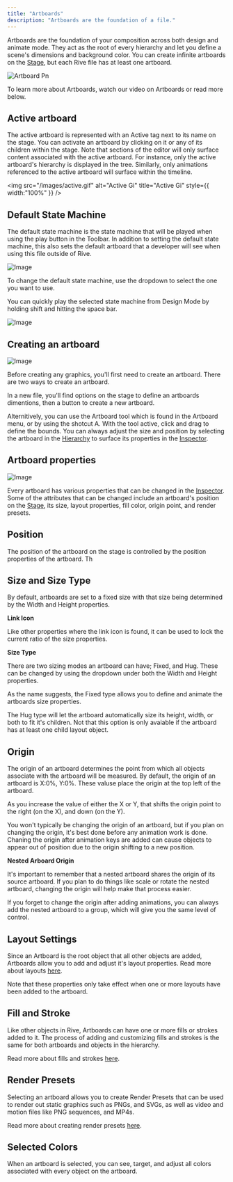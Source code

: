 ```yaml
---
title: "Artboards"
description: "Artboards are the foundation of a file."
---
```



Artboards are the foundation of your composition across both design and animate mode. They act as the root of every hierarchy and let you define a scene's dimensions and background color. You can create infinite artboards on the [Stage](../interface-overview/stage), but each Rive file has at least one artboard.

![Artboard Pn](/images/artboard.png)

To learn more about Artboards, watch our video on Artboards or read more below.

<YouTube id="AitX3lthC3I" />

## ​Active artboard

The active artboard is represented with an Active tag next to its name on the stage. You can activate an artboard by clicking on it or any of its children within the stage. Note that sections of the editor will only surface content associated with the active artboard. For instance, only the active artboard's hierarchy is displayed in the tree. Similarly, only animations referenced to the active artboard will surface within the timeline.

<img
  src="/images/active.gif"
  alt="Active Gi"
  title="Active Gi"
  style={{ width:"100%" }}
/>

## Default State Machine

The default state machine is the state machine that will be played when using the play button in the Toolbar. In addition to setting the default state machine, this also sets the default artboard that a developer will see when using this file outside of Rive.

![Image](https://ucarecdn.com/02ebbf11-3b20-40f3-8adc-fa412f585bd1/)

To change the default state machine, use the dropdown to select the one you want to use.

You can quickly play the selected state machine from Design Mode by holding shift and hitting the space bar.

![Image](https://ucarecdn.com/4e4bb61c-3bf4-443c-9593-78ebeb805a42/)

## ​Creating an artboard

![Image](https://ucarecdn.com/e85e23b2-87e0-4e83-8f48-ec4593b8dab1/)

Before creating any graphics, you'll first need to create an artboard. There are two ways to create an artboard.

In a new file, you'll find options on the stage to define an artboards dimentions, then a button to create a new artboard.

Alternitively, you can use the​ Artboard tool which is found in the Artboard menu, or by using the shotcut A. With the tool active, click and drag to define the bounds. You can always adjust the size and position by selecting the artboard in the [Hierarchy](../interface-overview/hierarchy) to surface its properties in the [Inspector](../interface-overview/inspector).

## Artboard properties

![Image](https://ucarecdn.com/de29816e-6556-4e05-8def-5f1663b51f80/)

Every artboard has various properties that can be changed in the [Inspector](../interface-overview/inspector). Some of the attributes that can be changed include an artboard's position on the [Stage](../interface-overview/stage), its size, layout properties, fill color, origin point, and render presets.

## **Position**

The position of the artboard on the stage is controlled by the position properties of the artboard. Th

## Size and Size Type

By default, artboards are set to a fixed size with that size being determined by the Width and Height properties.

**Link Icon**

Like other properties where the link icon is found, it can be used to lock the current ratio of the size properties.

**Size Type**

There are two sizing modes an artboard can have; Fixed, and Hug. These can be changed by using the dropdown under both the Width and Height properties.

As the name suggests, the Fixed type allows you to define and animate the artboards size properties.

The Hug type will let the artboard automatically size its height, width, or both to fit it's children. Not that this option is only avaiable if the artboard has at least one child layout object.

## Origin

The origin of an artboard determines the point from which all objects associate with the artboard will be measured. By default, the origin of an artboard is X:0%, Y:0%. These valuse place the origin at the top left of the artboard.

As you increase the value of either the X or Y, that shifts the origin point to the right (on the X), and down (on the Y).

You won't typically be changing the origin of an artboard, but if you plan on changing the origin, it's best done before any animation work is done. Chaning the origin after animation keys are added can cause objects to appear out of position due to the origin shifting to a new position.

**Nested Arboard Origin**

It's important to remember that a nested artboard shares the origin of its source artboard. If you plan to do things like scale or rotate the nested artboard, changing the origin will help make that process easier.

If you forget to change the origin after adding animations, you can always add the nested artboard to a group, which will give you the same level of control.

## Layout Settings

Since an Artboard is the root object that all other objects are added, Artboards allow you to add and adjust it's layout properties. Read more about layouts [here](https://rive.app/docs/editor/layouts/layouts-overview).

Note that these properties only take effect when one or more layouts have been added to the artboard.

## Fill and Stroke

Like other objects in Rive, Artboards can have one or more fills or strokes added to it. The process of adding and customizing fills and strokes is the same for both artboards and objects in the hierarchy.

Read more about fills and strokes [here](https://rive.app/docs/editor/fundamentals/fill-and-stroke).

## Render Presets

Selecting an artboard allows you to create Render Presets that can be used to render out static graphics such as PNGs, and SVGs, as well as video and motion files like PNG sequences, and MP4s.

Read more about creating render presets [here](https://rive.app/docs/editor/exporting/exporting-for-video-and-static-design).

## Selected Colors

When an artboard is selected, you can see, target, and adjust all colors associated with every object on the artboard.